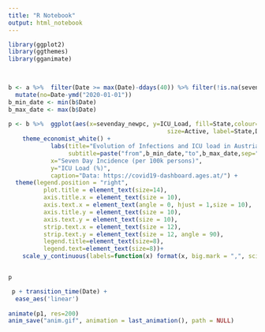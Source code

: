 ```yaml
---
title: "R Notebook"
output: html_notebook
---
```



```r
library(ggplot2)
library(ggthemes)
library(gganimate)


  
b <- a %>%  filter(Date >= max(Date)-ddays(40)) %>% filter(!is.na(sevenday_netpc)) %>%
  mutate(no=Date-ymd("2020-01-01"))
b_min_date <- min(b$Date)
b_max_date <- max(b$Date)
  
p <- b %>%  ggplot(aes(x=sevenday_newpc, y=ICU_Load, fill=State,colour=State,
                                             size=Active, label=State,Date)) + geom_point() +
    theme_economist_white() + 
            labs(title="Evolution of Infections and ICU load in Austria",
                 subtitle=paste("from",b_min_date,"to",b_max_date,sep=" "),
            x="Seven Day Incidence (per 100k persons)",
            y="ICU Load (%)",
            caption="Data: https://covid19-dashboard.ages.at/") +
  theme(legend.position = "right",
          plot.title = element_text(size=14),
          axis.title.x = element_text(size = 10),
          axis.text.x = element_text(angle = 0, hjust = 1,size = 10),
          axis.title.y = element_text(size = 10),
          axis.text.y = element_text(size = 10),
          strip.text.x = element_text(size = 12),
          strip.text.y = element_text(size = 12, angle = 90),
          legend.title=element_text(size=8),
          legend.text=element_text(size=8))+
    scale_y_continuous(labels=function(x) format(x, big.mark = ",", scientific = FALSE)) 


p

```


```r
 p + transition_time(Date) + 
  ease_aes('linear') 
  
animate(p1, res=200)
anim_save("anim.gif", animation = last_animation(), path = NULL)




```

